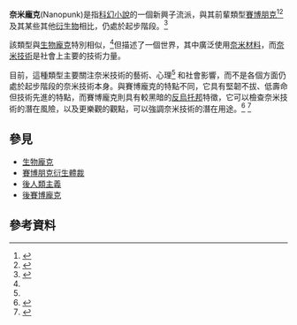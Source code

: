 {{translating|[[:en:Nanopunk|:en:Nanopunk]]||tpercent=|time=2020-10-17UTC13:15:15}}
{{Request translation|en|}}


'''奈米龐克'''(Nanopunk)是指[[科幻小說|科幻小說]]的一個新興子流派，與其前輩類型[[賽博朋克|賽博朋克]]<ref>{{cite book |date=2014 |title=The Multiple Worlds of Fringe: Essays on the J.J. Abrams Science Fiction Series |url=https://books.google.com/books?id=OdZuBAAAQBAJ&q=nanopunk+cyberpunk&pg=PA156 |location= |publisher= |page=156 |isbn=978-0-7864-7567-4 |access-date=20 May 2015 |last1=Cochran |first1=Tanya R. |last2=Ginn |first2=Sherry |last3=Zinder |first3=Paul |archive-date=2021-10-31 |archive-url=https://web.archive.org/web/20211031010117/https://books.google.com/books?id=OdZuBAAAQBAJ&q=nanopunk+cyberpunk&pg=PA156 |dead-url=no }}</ref><ref name="goonan">{{cite web |url=http://io9.com/345891/io9-talks-to-kathleen-ann-goonan-about-nanopunk-and-jazz |title=io9 Talks to Kathleen Ann Goonan About Nanopunk and Jazz |last1=Newitz |first1=Annalee |date=17 January 2008 |website= |publisher= |access-date=20 May 2015 |quote= |archive-date=2015-04-02 |archive-url=https://web.archive.org/web/20150402150432/http://io9.com/345891/io9-talks-to-kathleen-ann-goonan-about-nanopunk-and-jazz |dead-url=no }}</ref>及其某些其他[[賽博龐克衍生物|衍生物]]相比，仍處於起步階段。<ref>{{Cite web |url=http://www.azonano.com/Details.asp?ArticleID=1918 |title=AZoNano - Nanopunk, Definition and Examples of Nanotechnology Based Nanopunk Speculative Science Fiction |date=Jun 12, 2007 |first= |last= |work=[[AZoNano|AZoNano]] |access-date=2020-10-17 |archive-date=2008-08-07 |archive-url=https://web.archive.org/web/20080807055024/http://www.azonano.com/details.asp?ArticleID=1918 |dead-url=no }}</ref>

該類型與[[生物龐克|生物龐克]]特別相似，<ref name="nsf" />但描述了一個世界，其中廣泛使用[[奈米材料|奈米材料]]，而[[奈米技術|奈米技術]]是社會上主要的技術力量。

目前，這種類型主要關注奈米技術的藝術、心理<ref name="goonan" /> 和社會影響，而不是各個方面仍處於起步階段的奈米技術本身。與賽博龐克的特點不同，它具有堅韌不拔、低壽命但技術先進的特點，而賽博龐克則具有較黑暗的[[反烏托邦|反烏托邦]]特徵，它可以檢查奈米技術的潛在風險，以及更樂觀的觀點，可以強調奈米技術的潛在用途。<ref>{{cite journal |last=Huereca |first=Rafael Miranda |title=The evolution of cyberpunk into postcyberpunk - The role of cognitive cyberspaces, wetware networks and nanotechnology in science fiction |url=http://www.tdx.cat/bitstream/handle/10803/288302/rmh1de1.pdf |journal= |publisher= |volume= |issue= |pages= |doi= |access-date=19 May 2015 |archive-date=2016-04-30 |archive-url=https://web.archive.org/web/20160430093939/http://www.tdx.cat/bitstream/handle/10803/288302/rmh1de1.pdf |dead-url=no }}</ref><!--(pros and cons of nanotech)--><ref name="nsf">{{cite web |url=http://bestsciencefictionbooks.com/nanopunk-science-fiction.php |title=Nanopunk Science Fiction |last1= |first1= |last2= |first2= |website= |publisher= |access-date= |quote= |archive-date=2016-12-20 |archive-url=https://web.archive.org/web/20161220220913/http://bestsciencefictionbooks.com/nanopunk-science-fiction.php |dead-url=no }}</ref>


== 參見 ==
* [[生物龐克|生物龐克]]
* [[賽博朋克衍生體裁|賽博朋克衍生體裁]]
* [[後人類主義|後人類主義]]
* [[後賽博龐克|後賽博龐克]]

== 參考資料 ==
{{Reflist}}
